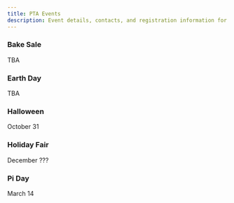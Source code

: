 ```yaml
---
title: PTA Events 
description: Event details, contacts, and registration information for the PTA.
---
```


<div className="grid sm:grid-cols-2 gap-4 mt-6">

<Card href="/docs/events/bake-sale">

### Bake Sale

TBA

</Card>

<Card href="/docs/events/earth-day">

### Earth Day

TBA

</Card>

<Card href="/docs/events/halloween">

### Halloween

October 31

</Card>

<Card href="/docs/events/holiday-fair">

### Holiday Fair 

December ???

</Card>

<Card href="docs/events/pi-day">

### Pi Day

March 14 

</Card>

</div>